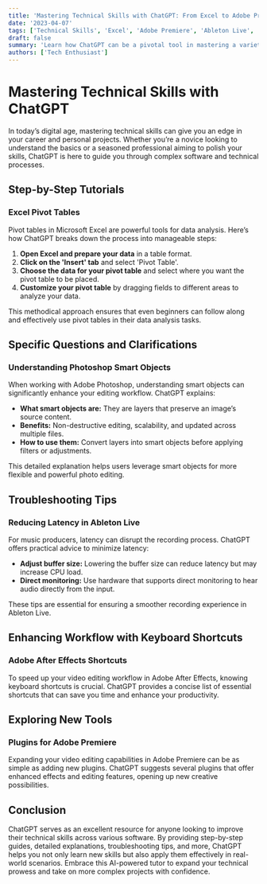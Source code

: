 ```yaml
---
title: 'Mastering Technical Skills with ChatGPT: From Excel to Adobe Premiere'
date: '2023-04-07'
tags: ['Technical Skills', 'Excel', 'Adobe Premiere', 'Ableton Live', 'ChatGPT']
draft: false
summary: 'Learn how ChatGPT can be a pivotal tool in mastering a variety of technical skills, from creating pivot tables in Excel to using plugins in Adobe Premiere.'
authors: ['Tech Enthusiast']
---
```


# Mastering Technical Skills with ChatGPT

In today’s digital age, mastering technical skills can give you an edge in your career and personal projects. Whether you’re a novice looking to understand the basics or a seasoned professional aiming to polish your skills, ChatGPT is here to guide you through complex software and technical processes.

## Step-by-Step Tutorials

### Excel Pivot Tables

Pivot tables in Microsoft Excel are powerful tools for data analysis. Here’s how ChatGPT breaks down the process into manageable steps:

1. **Open Excel and prepare your data** in a table format.
2. **Click on the 'Insert' tab** and select 'Pivot Table'.
3. **Choose the data for your pivot table** and select where you want the pivot table to be placed.
4. **Customize your pivot table** by dragging fields to different areas to analyze your data.

This methodical approach ensures that even beginners can follow along and effectively use pivot tables in their data analysis tasks.

## Specific Questions and Clarifications

### Understanding Photoshop Smart Objects

When working with Adobe Photoshop, understanding smart objects can significantly enhance your editing workflow. ChatGPT explains:

- **What smart objects are:** They are layers that preserve an image’s source content.
- **Benefits:** Non-destructive editing, scalability, and updated across multiple files.
- **How to use them:** Convert layers into smart objects before applying filters or adjustments.

This detailed explanation helps users leverage smart objects for more flexible and powerful photo editing.

## Troubleshooting Tips

### Reducing Latency in Ableton Live

For music producers, latency can disrupt the recording process. ChatGPT offers practical advice to minimize latency:

- **Adjust buffer size:** Lowering the buffer size can reduce latency but may increase CPU load.
- **Direct monitoring:** Use hardware that supports direct monitoring to hear audio directly from the input.

These tips are essential for ensuring a smoother recording experience in Ableton Live.

## Enhancing Workflow with Keyboard Shortcuts

### Adobe After Effects Shortcuts

To speed up your video editing workflow in Adobe After Effects, knowing keyboard shortcuts is crucial. ChatGPT provides a concise list of essential shortcuts that can save you time and enhance your productivity.

## Exploring New Tools

### Plugins for Adobe Premiere

Expanding your video editing capabilities in Adobe Premiere can be as simple as adding new plugins. ChatGPT suggests several plugins that offer enhanced effects and editing features, opening up new creative possibilities.

## Conclusion

ChatGPT serves as an excellent resource for anyone looking to improve their technical skills across various software. By providing step-by-step guides, detailed explanations, troubleshooting tips, and more, ChatGPT helps you not only learn new skills but also apply them effectively in real-world scenarios. Embrace this AI-powered tutor to expand your technical prowess and take on more complex projects with confidence.

